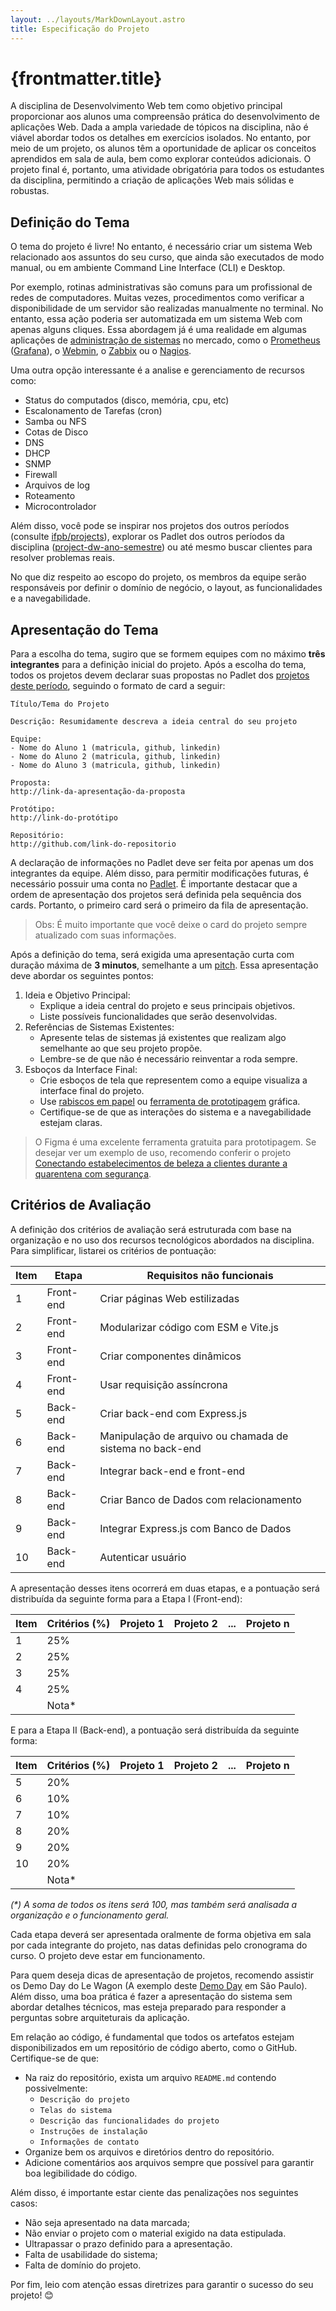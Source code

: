 ```yaml
---
layout: ../layouts/MarkDownLayout.astro
title: Especificação do Projeto
---
```



# {frontmatter.title}

A disciplina de Desenvolvimento Web tem como objetivo principal proporcionar aos alunos uma compreensão prática do desenvolvimento de aplicações Web. Dada a ampla variedade de tópicos na disciplina, não é viável abordar todos os detalhes em exercícios isolados. No entanto, por meio de um projeto, os alunos têm a oportunidade de aplicar os conceitos aprendidos em sala de aula, bem como explorar conteúdos adicionais. O projeto final é, portanto, uma atividade obrigatória para todos os estudantes da disciplina, permitindo a criação de aplicações Web mais sólidas e robustas.

## Definição do Tema

O tema do projeto é livre! No entanto, é necessário criar um sistema Web relacionado aos assuntos do seu curso, que ainda são executados de modo manual, ou em ambiente Command Line Interface (CLI) e Desktop.

Por exemplo, rotinas administrativas são comuns para um profissional de redes de computadores. Muitas vezes, procedimentos como verificar a disponibilidade de um servidor são realizadas manualmente no terminal. No entanto, essa ação poderia ser automatizada em um sistema Web com apenas alguns cliques. Essa abordagem já é uma realidade em algumas aplicações de [administração de sistemas](https://github.com/n1trux/awesome-sysadmin) no mercado, como o [Prometheus](https://prometheus.io/) ([Grafana](https://prometheus.io/docs/visualization/grafana/)), o [Webmin](http://www.webmin.com/), o [Zabbix](http://www.zabbix.com/) ou o [Nagios](https://www.nagios.org/).

Uma outra opção interessante é a analise e gerenciamento de recursos como:

- Status do computados (disco, memória, cpu, etc)
- Escalonamento de Tarefas (cron)
- Samba ou NFS
- Cotas de Disco
- DNS
- DHCP
- SNMP
- Firewall
- Arquivos de log
- Roteamento
- Microcontrolador

Além disso, você pode se inspirar nos projetos dos outros períodos (consulte [ifpb/projects](https://ifpb.github.io/projects/)), explorar os Padlet dos outros períodos da disciplina ([project-dw-ano-semestre](https://padlet.com/lucachaves/)) ou até mesmo buscar clientes para resolver problemas reais.

No que diz respeito ao escopo do projeto, os membros da equipe serão responsáveis por definir o domínio de negócio, o layout, as funcionalidades e a navegabilidade.

## Apresentação do Tema

Para a escolha do tema, sugiro que se formem equipes com no máximo **três integrantes** para a definição inicial do projeto. Após a escolha do tema, todos os projetos devem declarar suas propostas no Padlet dos <a href={SUBJECT.PROJECTS_URL} target="_blank">projetos deste período</a>, seguindo o formato de card a seguir:

```text title="Conteúdo do Card"
Título/Tema do Projeto

Descrição: Resumidamente descreva a ideia central do seu projeto

Equipe:
- Nome do Aluno 1 (matricula, github, linkedin)
- Nome do Aluno 2 (matricula, github, linkedin)
- Nome do Aluno 3 (matricula, github, linkedin)

Proposta:
http://link-da-apresentação-da-proposta

Protótipo:
http://link-do-protótipo

Repositório:
http://github.com/link-do-repositorio
```

A declaração de informações no Padlet deve ser feita por apenas um dos integrantes da equipe. Além disso, para permitir modificações futuras, é necessário possuir uma conta no [Padlet](https://padlet.com/referrals/lucachaves). É importante destacar que a ordem de apresentação dos projetos será definida pela sequência dos cards. Portanto, o primeiro card será o primeiro da fila de apresentação.

> Obs: É muito importante que você deixe o card do projeto sempre atualizado com suas informações.

Após a definição do tema, será exigida uma apresentação curta com duração máxima de **3 minutos**, semelhante a um [pitch](https://endeavor.org.br/dinheiro/como-elaborar-um-pitch-quase-perfeito/). Essa apresentação deve abordar os seguintes pontos:

1. Ideia e Objetivo Principal:
     - Explique a ideia central do projeto e seus principais objetivos.
     - Liste possíveis funcionalidades que serão desenvolvidas.
2. Referências de Sistemas Existentes:
      - Apresente telas de sistemas já existentes que realizam algo semelhante ao que seu projeto propõe.
      - Lembre-se de que não é necessário reinventar a roda sempre.
3. Esboços da Interface Final:
     - Crie esboços de tela que representem como a equipe visualiza a interface final do projeto.
     - Use [rabiscos em papel](<(https://developers.google.com/web/fundamentals/design-and-ux/ux-basics/)>) ou [ferramenta de prototipagem](https://uxtools.co/tools/prototyping) gráfica.
     - Certifique-se de que as interações do sistema e a navegabilidade estejam claras.

> O Figma é uma excelente ferramenta gratuita para prototipagem. Se desejar ver um exemplo de uso, recomendo conferir o projeto [Conectando estabelecimentos de beleza a clientes durante a quarentena com segurança](https://medium.com/@nativasconcelos/conectando-estabelecimentos-de-beleza-a-clientes-durante-a-quarentena-com-seguran%C3%A7a-ebf0584b1de1).


## Critérios de Avaliação

A definição dos critérios de avaliação será estruturada com base na organização e no uso dos recursos tecnológicos abordados na disciplina. Para simplificar, listarei os critérios de pontuação:

| Item | Etapa     | Requisitos não funcionais                                |
| ---- | --------- | -------------------------------------------------------- |
| 1    | Front-end | Criar páginas Web estilizadas                            |
| 2    | Front-end | Modularizar código com ESM e Vite.js                     |
| 3    | Front-end | Criar componentes dinâmicos                              |
| 4    | Front-end | Usar requisição assíncrona                               |
| 5    | Back-end  | Criar back-end com Express.js                            |
| 6    | Back-end  | Manipulação de arquivo ou chamada de sistema no back-end |
| 7    | Back-end  | Integrar back-end e front-end                            |
| 8    | Back-end  | Criar Banco de Dados com relacionamento                  |
| 9    | Back-end  | Integrar Express.js com Banco de Dados                   |
| 10   | Back-end  | Autenticar usuário                                       |

A apresentação desses itens ocorrerá em duas etapas, e a pontuação será distribuída da seguinte forma para a Etapa I (Front-end):

| Item | Critérios (%) | Projeto 1 | Projeto 2 | ... | Projeto n |
| ---- | ------------- | --------- | --------- | --- | --------- |
| 1    | 25%           |           |           |     |           |
| 2    | 25%           |           |           |     |           |
| 3    | 25%           |           |           |     |           |
| 4    | 25%           |           |           |     |           |
|      | Nota\*        |           |           |     |           |

E para a Etapa II (Back-end), a pontuação será distribuída da seguinte forma:

| Item | Critérios (%) | Projeto 1 | Projeto 2 | ... | Projeto n |
| ---- | ------------- | --------- | --------- | --- | --------- |
| 5    | 20%           |           |           |     |           |
| 6    | 10%           |           |           |     |           |
| 7    | 10%           |           |           |     |           |
| 8    | 20%           |           |           |     |           |
| 9    | 20%           |           |           |     |           |
| 10   | 20%           |           |           |     |           |
|      | Nota\*        |           |           |     |           |

_(\*) A soma de todos os itens será 100, mas também será analisada a organização e o funcionamento geral._

Cada etapa deverá ser apresentada oralmente de forma objetiva em sala por cada integrante do projeto, nas datas definidas pelo cronograma do curso. O projeto deve estar em funcionamento.

Para quem deseja dicas de apresentação de projetos, recomendo assistir os Demo Day do Le Wagon (A exemplo deste [Demo Day](https://www.youtube.com/watch?v=nlC1OBVZuOg&list=PLkbmdtbypn7R_BN6nFX-XZc7uDyMSxhye&index=32) em São Paulo). Além disso, uma boa prática é fazer a apresentação do sistema sem abordar detalhes técnicos, mas esteja preparado para responder a perguntas sobre arquiteturais da aplicação.

Em relação ao código, é fundamental que todos os artefatos estejam disponibilizados em um repositório de código aberto, como o GitHub. Certifique-se de que:

- Na raiz do repositório, exista um arquivo `README.md` contendo possivelmente:
  - `Descrição do projeto`
  - `Telas do sistema`
  - `Descrição das funcionalidades do projeto`
  - `Instruções de instalação`
  - `Informações de contato`
- Organize bem os arquivos e diretórios dentro do repositório.
- Adicione comentários aos arquivos sempre que possível para garantir boa legibilidade do código.

Além disso, é importante estar ciente das penalizações nos seguintes casos:

- Não seja apresentado na data marcada;
- Não enviar o projeto com o material exigido na data estipulada.
- Ultrapassar o prazo definido para a apresentação.
- Falta de usabilidade do sistema;
- Falta de domínio do projeto.

Por fim, leio com atenção essas diretrizes para garantir o sucesso do seu projeto! 😊
